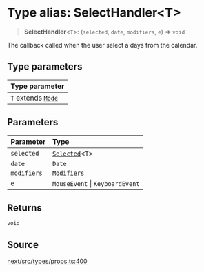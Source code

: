 # Type alias: SelectHandler\<T\>

> **SelectHandler**\<`T`\>: (`selected`, `date`, `modifiers`, `e`) => `void`

The callback called when the user select a days from the calendar.

## Type parameters

| Type parameter |
| :------ |
| `T` extends [`Mode`](/api/next/type-aliases/Mode.mdx) |

## Parameters

| Parameter | Type |
| :------ | :------ |
| `selected` | [`Selected`](/api/next/type-aliases/Selected.mdx)\<`T`\> |
| `date` | `Date` |
| `modifiers` | [`Modifiers`](/api/next/type-aliases/Modifiers.mdx) |
| `e` | `MouseEvent` \| `KeyboardEvent` |

## Returns

`void`

## Source

[next/src/types/props.ts:400](https://github.com/gpbl/react-day-picker/blob/6515ed496/next/src/types/props.ts#L400)
